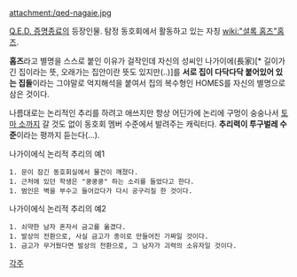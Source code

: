 attachment:/qed-nagaie.jpg

[[Q.E.D. 증명종료]]의 등장인물.
탐정 동호회에서 활동하고 있는 자칭 [[wiki:"셜록 홈즈"홈즈]].

'''홈즈'''라고 별명을 스스로 붙인 이유가 걸작인데 자신의 성씨인 나가이에(長家)[* 길이가 긴 집이라는 뜻, 오래가는 집안이란 뜻도 있지만(..)]를 '''서로 집이 다닥다닥 붙어있어 있는 집들'''이라는 그야말로 억지해석을 붙여서 집의 복수형인 HOMES를 자신의 별명으로 삼은 것이다.

나름대로는 논리적인 추리를 하려고 애쓰지만 항상 어딘가에 논리에 구멍이 숭숭나서 [[토마 소]]까지 갈 것도 없이 동호회 멤버 수준에서 발려주는 캐릭터다. '''추리력이 투구벌레 수준'''이라는 평까지 듣는다(…).

나가이에식 논리적 추리의 예1
 1. 문이 잠긴 동호회실에서 물건이 깨졌다.
 1. 근처에 있던 학생은 "쿵쿵쿵" 하는 소리를 들었다고 한다.
 1. 범인은 벽을 부수고 들어갔다가 다시 공구리질 한 것이다.

나가이에식 논리적 추리의 예2
 1. 쇠약한 남자 혼자서 금고를 옮겼다.
 1. 발상의 전환으로, 사실 금고가 종이로 만들어진 가짜일 것이다.
 1. 금고가 무거웠다면 발상의 전환으로, 그 남자가 괴력의 소유자일 것이다.

[[각주]]
